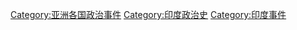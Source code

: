 [[Category:亚洲各国政治事件‎|Category:亚洲各国政治事件‎]]
[[Category:印度政治史|Category:印度政治史]]
[[Category:印度事件|Category:印度事件]]